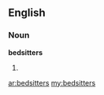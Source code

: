 ==English==

===Noun===
'''bedsitters'''

# {{plural of|bedsitter}}

[[ar:bedsitters]]
[[my:bedsitters]]